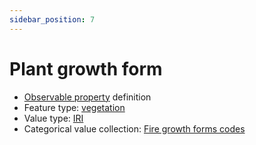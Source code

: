 ```yaml
---
sidebar_position: 7
---
```



# Plant growth form

- [Observable property](/viewers/dawe-vocabs?uri=https://linked.data.gov.au/def/nrm/d4e3dc35-7bfe-4963-875d-d81d8f96f6fb) definition
- Feature type: [vegetation](http://linked.data.gov.au/def/tern-cv/2be2d5ce-ca9d-4dff-8e79-948983944f95)
- Value type: [IRI](https://w3id.org/tern/ontologies/tern/IRI)
- Categorical value collection: [Fire growth forms codes](/viewers/dawe-vocabs?uri=https://linked.data.gov.au/def/nrm/032ed6fa-4c55-4752-b625-3e6b32672444)

<Example
  protocolModule="fire"
  observableProperty="https://linked.data.gov.au/def/nrm/d4e3dc35-7bfe-4963-875d-d81d8f96f6fb"
/>
